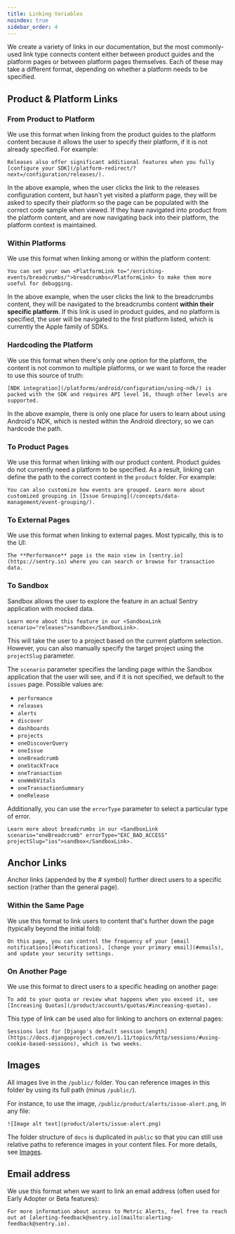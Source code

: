 ```yaml
---
title: Linking Variables
noindex: true
sidebar_order: 4
---
```


We create a variety of links in our documentation, but the most commonly-used link type connects content either between product guides and the platform pages or between platform pages themselves. Each of these may take a different format, depending on whether a platform needs to be specified.

## Product & Platform Links

### From Product to Platform

We use this format when linking from the product guides to the platform content because it allows the user to specify their platform, if it is not already specified. For example:

`Releases also offer significant additional features when you fully [configure your SDK](/platform-redirect/?next=/configuration/releases/).`

In the above example, when the user clicks the link to the releases configuration content, but hasn't yet visited a platform page, they will be asked to specify their platform so the page can be populated with the correct code sample when viewed. If they have navigated into product from the platform content, and are now navigating back into their platform, the platform context is maintained.

### Within Platforms

We use this format when linking among or within the platform content:

`You can set your own <PlatformLink to="/enriching-events/breadcrumbs/">breadcrumbs</PlatformLink> to make them more useful for debugging.`

In the above example, when the user clicks the link to the breadcrumbs content, they will be navigated to the breadcrumbs content **within their specific platform**. If this link is used in product guides, and no platform is specified, the user will be navigated to the first platform listed, which is currently the Apple family of SDKs.

### Hardcoding the Platform

We use this format when there's only one option for the platform, the content is not common to multiple platforms, or we want to force the reader to use this source of truth:

`[NDK integration](/platforms/android/configuration/using-ndk/) is packed with the SDK and requires API level 16, though other levels are supported.`

In the above example, there is only one place for users to learn about using Android's NDK, which is nested within the Android directory, so we can hardcode the path.

### To Product Pages

We use this format when linking with our product content. Product guides do not currently need a platform to be specified. As a result, linking can define the path to the correct content in the `product` folder. For example:

`You can also customize how events are grouped. Learn more about customized grouping in [Issue Grouping](/concepts/data-management/event-grouping/).`

### To External Pages

We use this format when linking to external pages. Most typically, this is to the UI:

`The **Performance** page is the main view in [sentry.io](https://sentry.io) where you can search or browse for transaction data.`

### To Sandbox

Sandbox allows the user to explore the feature in an actual Sentry application with mocked data.

`Learn more about this feature in our <SandboxLink scenario="releases">sandbox</SandboxLink>.`

This will take the user to a project based on the current platform selection. However, you can also manually specify the target project using the `projectSlug` parameter.

The `scenario` parameter specifies the landing page within the Sandbox application that the user will see, and if it is not specified, we default to the `issues` page. Possible values are:

- `performance`
- `releases`
- `alerts`
- `discover`
- `dashboards`
- `projects`
- `oneDiscoverQuery`
- `oneIssue`
- `oneBreadcrumb`
- `oneStackTrace`
- `oneTransaction`
- `oneWebVitals`
- `oneTransactionSummary`
- `oneRelease`

Additionally, you can use the `errorType` parameter to select a particular type of error.

`Learn more about breadcrumbs in our <SandboxLink scenario="oneBreadcrumb" errorType="EXC_BAD_ACCESS" projectSlug="ios">sandbox</SandboxLink>.`

## Anchor Links

Anchor links (appended by the # symbol) further direct users to a specific section (rather than the general page).

### Within the Same Page

We use this format to link users to content that's further down the page (typically beyond the initial fold):

`On this page, you can control the frequency of your [email notifications](#notifications), [change your primary email](#emails), and update your security settings.`

### On Another Page

We use this format to direct users to a specific heading on another page:

`To add to your quota or review what happens when you exceed it, see [Increasing Quotas](/product/accounts/quotas/#increasing-quotas).`

This type of link can be used also for linking to anchors on external pages:

`Sessions last for [Django's default session length](https://docs.djangoproject.com/en/1.11/topics/http/sessions/#using-cookie-based-sessions), which is two weeks.`

## Images

All images live in the `/public/` folder. You can reference images in this folder by using its full path (minus `/public/`).

For instance, to use the image, `/public/product/alerts/issue-alert.png`, in any file:

`![Image alt text](product/alerts/issue-alert.png)`

The folder structure of `docs` is duplicated in `public` so that you can still use relative paths to reference images in your content files. For more details, see [Images](/contributing/pages/images).

## Email address

We use this format when we want to link an email address (often used for Early Adopter or Beta features):

`For more information about access to Metric Alerts, feel free to reach out at [alerting-feedback@sentry.io](mailto:alerting-feedback@sentry.io).`
